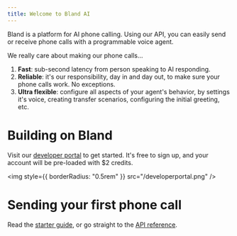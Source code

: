 ```yaml
---
title: Welcome to Bland AI
---
```


Bland is a platform for AI phone calling. Using our API, you can easily send or receive phone calls with a programmable voice agent.

We really care about making our phone calls...
1. **Fast**: sub-second latency from person speaking to AI responding.
2. **Reliable**: it's our responsibility, day in and day out, to make sure your phone calls work. No exceptions.
3. **Ultra flexible**: configure all aspects of your agent's behavior, by settings it's voice, creating transfer scenarios, configuring the initial greeting, etc.

# Building on Bland

Visit our [developer portal](https://app.bland.ai) to get started. It's free to sign up, and your account will be pre-loaded with $2 credits.

<img style={{ borderRadius: "0.5rem" }} src="/developerportal.png" />

# Sending your first phone call

Read the [starter guide](https://docs.bland.ai/introduction), or go straight to the [API reference](https://docs.bland.ai/api-v1/post/calls).
